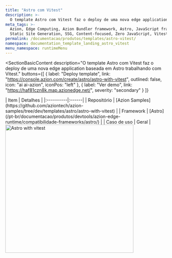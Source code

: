 ```yaml
---
title: "Astro com Vitest"
description: >-
  O template Astro com Vitest faz o deploy de uma nova edge application baseada em Astro trabalhando com Vitest.
meta_tags: >-
  Azion, Edge Computing, Azion Bundler framework, Astro, JavaScript frameworks,
  Static Site Generation, SSG, Content-focused, Zero JavaScript, Vitest
permalink: /documentacao/produtos/templates/astro-vitest/
namespace: documentation_template_landing_astro_vitest
menu_namespace: runtimeMenu
---
```



<SectionBasicContent
  description="O template Astro com Vitest faz o deploy de uma nova edge application baseada em Astro trabalhando com Vitest."
  buttons={[
    { label: "Deploy template", link: "https://console.azion.com/create/astro/astro-with-vitest", outlined: false, icon: "ai ai-azion", iconPos: "left" },
    { label: "Ver demo", link: "https://haf81czn8k.map.azionedge.net/", severity: "secondary" }
  ]}
>
  <Fragment slot="content">
    <div style="flex: 1; min-width: 300px;">
      | Item | Detalhes |
      |:----------|:------|
      | Repositório | [Azion Samples](https://github.com/aziontech/azion-samples/tree/dev/templates/astro/astro-with-vitest) |
      | Framework | [Astro](/pt-br/documentacao/produtos/devtools/azion-edge-runtime/compatibilidade-frameworks/astro/) |
      | Caso de uso | Geral |
    </div>
    <div style="display: flex; justify-content: center; align-items: center; flex: 1;">
      <img src="/assets/docs/images/uploads/template-showcase/astro/astro-vitest.png" width="400" alt="Astro with vitest" style="min-width: 100%; max-width: 100%; height: auto;" />
    </div>
  </Fragment>
</SectionBasicContent>

